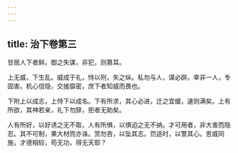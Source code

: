 ```yaml
---
---
---
```

title: 治下卷第三
---



甘居人下者鲜。御之失谋，非犯，则篡耳。

上无威，下生乱。威成于礼，恃以刑，失之纵。私勿与人，谋必辟。幸非一人，专固害。机心信隐，交接靡密，庶下者知威而畏也。

下附上以成志，上恃下以成名。下有所求，其心必进，迁之宜缓，速则满矣。上有所欲，其神若亲，礼下勿辞，拒者无助矣。

人有所好，以好诱之无不取，人有所惧，以惧迫之无不纳。才可用者，非大害而隐忍。其不可制，果大材而亦诛。赏勿吝，以坠其志。罚适时，以警其心。恩威同施，才德相较，苟无功，得无天耶？